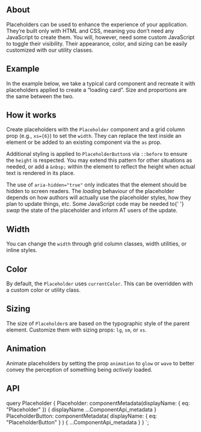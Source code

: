 


<PageHeader
  title="Placeholders"
  subTitle="Use loading placeholders for your components or pages to indicate something may still be loading."
/>

## About

Placeholders can be used to enhance the experience of your application. They’re
built only with HTML and CSS, meaning you don’t need any JavaScript to create them.
You will, however, need some custom JavaScript to toggle their visibility. Their
appearance, color, and sizing can be easily customized with our utility classes.

## Example

In the example below, we take a typical card component and recreate it with placeholders
applied to create a “loading card”. Size and proportions are the same between the two.

<ReactPlayground codeText={PlaceholderCard} />

## How it works

Create placeholders with the `Placeholder` component and a grid column prop (e.g., `xs={6}`)
to set the `width`. They can replace the text inside an element or be added to an existing
component via the `as` prop.

Additional styling is applied to `PlaceholderButton`s via `::before` to ensure the `height`
is respected. You may extend this pattern for other situations as needed, or add a `&nbsp;`
within the element to reflect the height when actual text is rendered in its place.

<ReactPlayground codeText={PlaceholderExample} />

<Callout>
  The use of <code>aria-hidden="true"</code> only indicates that the element
  should be hidden to screen readers. The <i>loading</i> behaviour of the
  placeholder depends on how authors will actually use the placeholder styles,
  how they plan to update things, etc. Some JavaScript code may be needed to{' '}
  <i>swap</i> the state of the placeholder and inform AT users of the update.
</Callout>

## Width

You can change the `width` through grid column classes, width utilities, or inline styles.

<ReactPlayground codeText={PlaceholderWidth} />

## Color

By default, the `Placeholder` uses `currentColor`. This can be overridden with a custom color
or utility class.

<ReactPlayground codeText={PlaceholderColor} />

## Sizing

The size of `Placeholder`s are based on the typographic style of the parent element.
Customize them with sizing props: `lg`, `sm`, or `xs`.

<ReactPlayground codeText={PlaceholderSize} />

## Animation

Animate placeholders by setting the prop `animation` to `glow` or `wave` to better
convey the perception of something being _actively_ loaded.

<ReactPlayground codeText={PlaceholderAnimation} />

## API

<ComponentApi metadata={props.data.Placeholder} />
<ComponentApi
  metadata={props.data.PlaceholderButton}
  exportedBy={props.data.Placeholder}
/>

  query Placeholder {
    Placeholder: componentMetadata(displayName: { eq: "Placeholder" }) {
      displayName
      ...ComponentApi_metadata
    }
    PlaceholderButton: componentMetadata(
      displayName: { eq: "PlaceholderButton" }
    ) {
      ...ComponentApi_metadata
    }
  }
`;

